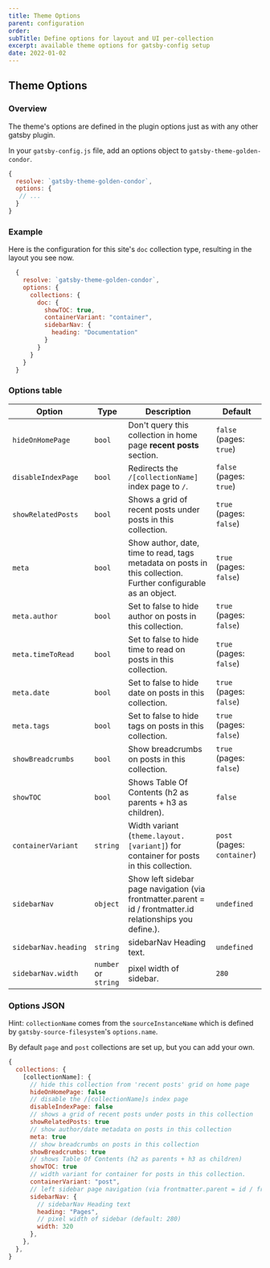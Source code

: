 ```yaml
---
title: Theme Options
parent: configuration
order:
subTitle: Define options for layout and UI per-collection
excerpt: available theme options for gatsby-config setup
date: 2022-01-02
---
```


## Theme Options

### Overview

The theme's options are defined in the plugin options just as with any other gatsby plugin.

In your `gatsby-config.js` file, add an options object to `gatsby-theme-golden-condor`.

```js
{
  resolve: `gatsby-theme-golden-condor`,
  options: {
   // ...
  }
}

```

### Example

Here is the configuration for this site's `doc` collection type, resulting in the layout you see now.

```js {6-10}
  {
    resolve: `gatsby-theme-golden-condor`,
    options: {
      collections: {
        doc: {
          showTOC: true,
          containerVariant: "container",
          sidebarNav: {
            heading: "Documentation"
          }
        }
      }
    }
  }
```

### Options table

| Option               | Type                 | Description                                                                                                    | Default                     |
| -------------------- | -------------------- | -------------------------------------------------------------------------------------------------------------- | --------------------------- |
| `hideOnHomePage`     | `bool`               | Don't query this collection in home page **recent posts** section.                                             | `false` (pages: `true`)     |
| `disableIndexPage`   | `bool`               | Redirects the `/[collectionName]` index page to `/`.                                                           | `false` (pages: `true`)     |
| `showRelatedPosts`   | `bool`               | Shows a grid of recent posts under posts in this collection.                                                   | `true` (pages: `false`)     |
| `meta`               | `bool`               | Show author, date, time to read, tags metadata on posts in this collection. Further configurable as an object. | `true` (pages: `false`)     |
| `meta.author`        | `bool`               | Set to false to hide author on posts in this collection.                                                       | `true` (pages: `false`)     |
| `meta.timeToRead`    | `bool`               | Set to false to hide time to read on posts in this collection.                                                 | `true` (pages: `false`)     |
| `meta.date`          | `bool`               | Set to false to hide date on posts in this collection.                                                         | `true` (pages: `false`)     |
| `meta.tags`          | `bool`               | Set to false to hide tags on posts in this collection.                                                         | `true` (pages: `false`)     |
| `showBreadcrumbs`    | `bool`               | Show breadcrumbs on posts in this collection.                                                                  | `true` (pages: `false`)     |
| `showTOC`            | `bool`               | Shows Table Of Contents (h2 as parents + h3 as children).                                                      | `false`                     |
| `containerVariant`   | `string`             | Width variant (`theme.layout.[variant]`) for container for posts in this collection.                           | `post` (pages: `container`) |
| `sidebarNav`         | `object`             | Show left sidebar page navigation (via frontmatter.parent = id / frontmatter.id relationships you define.).    | `undefined`                 |
| `sidebarNav.heading` | `string`             | sidebarNav Heading text.                                                                                       | `undefined`                 |
| `sidebarNav.width`   | `number` or `string` | pixel width of sidebar.                                                                                        | `280`                       |

### Options JSON

<Panel type="info" mb="4">

Hint: `collectionName` comes from the `sourceInstanceName` which is defined by `gatsby-source-filesystem`'s `options.name`.

By default `page` and `post` collections are set up, but you can add your own.

<!-- See @todo<Link to="/doc/collections">collections</Link> for more details. -->

</Panel>

```js
{
  collections: {
    [collectionName]: {
      // hide this collection from 'recent posts' grid on home page
      hideOnHomePage: false
      // disable the /[collectionName]s index page
      disableIndexPage: false
      // shows a grid of recent posts under posts in this collection
      showRelatedPosts: true
      // show author/date metadata on posts in this collection
      meta: true
      // show breadcrumbs on posts in this collection
      showBreadcrumbs: true
      // shows Table Of Contents (h2 as parents + h3 as children)
      showTOC: true
      // width variant for container for posts in this collection.
      containerVariant: "post",
      // left sidebar page navigation (via frontmatter.parent = id / frontmatter.id relationships you define.)
      sidebarNav: {
        // sidebarNav Heading text
        heading: "Pages",
        // pixel width of sidebar (default: 280)
        width: 320
      },
    },
  },
}
```
